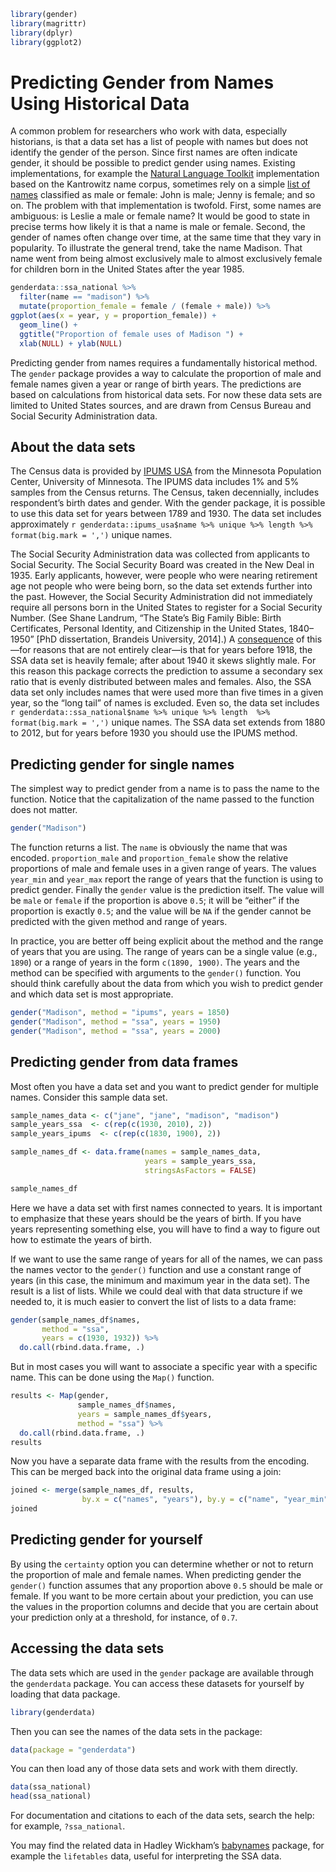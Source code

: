 <!--
%\VignetteEngine{knitr}
%\VignetteIndexEntry{Predicting gender using historical data}
-->

```r
library(gender)
library(magrittr)
library(dplyr)
library(ggplot2)
```

# Predicting Gender from Names Using Historical Data

A common problem for researchers who work with data, especially historians, is that a data set has a list of people with names but does not identify the gender of the person. Since first names are often indicate gender, it should be possible to predict gender using names. Existing implementations, for example the [Natural Language Toolkit](http://www.nltk.org/) implementation based on the Kantrowitz name corpus, sometimes rely on a simple [list of names](http://www.cs.cmu.edu/afs/cs/project/ai-repository/ai/areas/nlp/corpora/names/0.html) classified as male or female: John is male; Jenny is female; and so on. The problem with that implementation is twofold. First, some names are ambiguous: is Leslie a male or female name? It would be good to state in precise terms how likely it is that a name is male or female. Second, the gender of names often change over time, at the same time that they vary in popularity. To illustrate the general trend, take the name Madison. That name went from being almost exclusively male to almost exclusively female for children born in the United States after the year 1985.

```r
genderdata::ssa_national %>%
  filter(name == "madison") %>%
  mutate(proportion_female = female / (female + male)) %>%
ggplot(aes(x = year, y = proportion_female)) +
  geom_line() +
  ggtitle("Proportion of female uses of Madison ") +
  xlab(NULL) + ylab(NULL)
```

Predicting gender from names requires a fundamentally historical method. The `gender` package provides a way to calculate the proportion of male and female names given a year or range of birth years. The predictions are based on calculations from historical data sets. For now these data sets are limited to United States sources, and are drawn from Census Bureau and Social Security Administration data. 

## About the data sets

The Census data is provided by [IPUMS USA](https://usa.ipums.org/usa/) from the Minnesota Population Center, University of Minnesota. The IPUMS data includes 1% and 5% samples from the Census returns. The Census, taken decennially, includes respondent's birth dates and gender. With the gender package, it is possible to use this data set for years between 1789 and 1930. The data set includes approximately `r genderdata::ipums_usa$name %>% unique %>% length %>% format(big.mark = ',')` unique names.

The Social Security Administration data was collected from applicants to Social Security. The Social Security Board was created in the New Deal in 1935. Early applicants, however, were people who were nearing retirement age not people who were being born, so the data set extends further into the past. However, the Social Security Administration did not immediately require all persons born in the United States to register for a Social Security Number. (See Shane Landrum, "The State's Big Family Bible: Birth Certificates, Personal Identity, and Citizenship in the United States, 1840--1950" [PhD dissertation, Brandeis University, 2014].) A [consequence](https://github.com/ropensci/gender/issues/9) of this---for reasons that are not entirely clear---is that for years before 1918, the SSA data set is heavily female; after about 1940 it skews slightly male. For this reason this package corrects the prediction to assume a secondary sex ratio that is evenly distributed between males and females. Also, the SSA data set only includes names that were used more than five times in a given year, so the "long tail" of names is excluded. Even so, the data set includes `r genderdata::ssa_national$name %>% unique %>% length  %>% format(big.mark = ',')` unique names. The SSA data set extends from 1880 to 2012, but for years before 1930 you should use the IPUMS method.

## Predicting gender for single names

The simplest way to predict gender from a name is to pass the name to the function. Notice that the capitalization of the name passed to the function does not matter.

```r
gender("Madison")
```

The function returns a list. The `name` is obviously the name that was encoded. `proportion_male` and `proportion_female` show the relative proportions of male and female uses in a given range of years. The values `year_min` and `year_max` report the range of years that the function is using to predict gender. Finally the `gender` value is the prediction itself. The value will be `male` or `female` if the proportion is above `0.5`; it will be "either" if the proportion is exactly `0.5`; and the value will be `NA` if the gender cannot be predicted with the given method and range of years.

In practice, you are better off being explicit about the method and the range of years that you are using. The range of years can be a single value (e.g., `1890`) or a range of years in the form `c(1890, 1900)`. The years and the method can be specified with arguments to the `gender()` function. You should think carefully about the data from which you wish to predict gender and which data set is most appropriate.

```r
gender("Madison", method = "ipums", years = 1850)
gender("Madison", method = "ssa", years = 1950)
gender("Madison", method = "ssa", years = 2000)
```

## Predicting gender from data frames

Most often you have a data set and you want to predict gender for multiple names. Consider this sample data set.

```r
sample_names_data <- c("jane", "jane", "madison", "madison")
sample_years_ssa  <- c(rep(c(1930, 2010), 2))
sample_years_ipums  <- c(rep(c(1830, 1900), 2))

sample_names_df <- data.frame(names = sample_names_data,
                              years = sample_years_ssa,
                              stringsAsFactors = FALSE)
```

```r
sample_names_df
```

Here we have a data set with first names connected to years. It is important to emphasize that these years should be the years of birth. If you have years representing something else, you will have to find a way to figure out how to estimate the years of birth.

If we want to use the same range of years for all of the names, we can pass the names vector to the `gender()` function and use a constant range of years (in this case, the minimum and maximum year in the data set). The result is a list of lists. While we could deal with that data structure if we needed to, it is much easier to convert the list of lists to a data frame:

```r
gender(sample_names_df$names,
       method = "ssa",
       years = c(1930, 1932)) %>%
  do.call(rbind.data.frame, .)
```

But in most cases you will want to associate a specific year with a specific name. This can be done using the `Map()` function.

```r
results <- Map(gender,
               sample_names_df$names,
               years = sample_names_df$years,
               method = "ssa") %>%
  do.call(rbind.data.frame, .)
results
```

Now you have a separate data frame with the results from the encoding. This can be merged back into the original data frame using a join:

```r
joined <- merge(sample_names_df, results, 
                by.x = c("names", "years"), by.y = c("name", "year_min"))
joined
```

## Predicting gender for yourself

By using the `certainty` option you can determine whether or not to return the proportion of male and female names. When predicting gender the `gender()` function assumes that any proportion above `0.5` should be male or female. If you want to be more certain about your prediction, you can use the values in the proportion columns and decide that you are certain about your prediction only at a threshold, for instance, of `0.7`.

## Accessing the data sets

The data sets which are used in the `gender` package are available through the `genderdata` package. You can access these datasets for yourself by loading that data package.

```r
library(genderdata)
```

Then you can see the names of the data sets in the package:

```r
data(package = "genderdata")
```

You can then load any of those data sets and work with them directly.

```r
data(ssa_national)
head(ssa_national)
```

For documentation and citations to each of the data sets, search the help: for example, `?ssa_national`.

You may find the related data in Hadley Wickham's [babynames](https://github.com/hadley/babynames) package, for example the `lifetables` data, useful for interpreting the SSA data.
